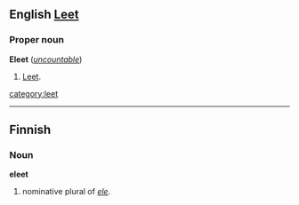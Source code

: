 ==English [[Leet]]==
===Proper noun===
'''Eleet''' (''[[uncountable]]'')

#[[Leet]].
[[category:leet]]
----
==Finnish==

===Noun===
'''eleet'''

# nominative plural of ''[[ele#Finnish|ele]]''.